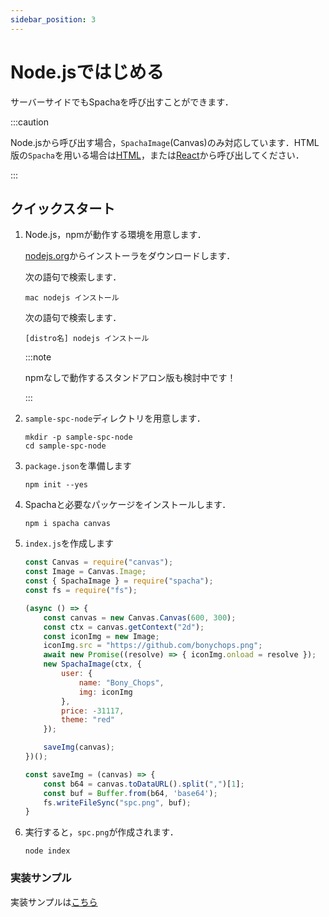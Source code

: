 ```yaml
---
sidebar_position: 3
---
```



# Node.jsではじめる
サーバーサイドでもSpachaを呼び出すことができます．

:::caution

Node.jsから呼び出す場合，`SpachaImage`(Canvas)のみ対応しています．HTML版の`Spacha`を用いる場合は[HTML](./html)，または[React](./react)から呼び出してください．

:::

## クイックスタート
1. Node.js，npmが動作する環境を用意します．
    <Tabs>
    <TabItem value="windows" label="Windows">
    
    [nodejs.org](https://nodejs.org/en/)からインストーラをダウンロードします．

    </TabItem>
    <TabItem value="mac" label="Mac">
    
    次の語句で検索します．
    ```
    mac nodejs インストール
    ```
    
    </TabItem>
    <TabItem value="linux" label="Linux">
    
    次の語句で検索します．
    ```
    [distro名] nodejs インストール 
    ```
    
    </TabItem>
    </Tabs>

    :::note

    npmなしで動作するスタンドアロン版も検討中です！

    :::

1. `sample-spc-node`ディレクトリを用意します．
    ```
    mkdir -p sample-spc-node
    cd sample-spc-node
    ```

1. `package.json`を準備します
    ```
    npm init --yes
    ```

1. Spachaと必要なパッケージをインストールします．
    ```
    npm i spacha canvas
    ```

1. `index.js`を作成します
    ```js title="index.js"
    const Canvas = require("canvas");
    const Image = Canvas.Image;
    const { SpachaImage } = require("spacha");
    const fs = require("fs");

    (async () => {
        const canvas = new Canvas.Canvas(600, 300);
        const ctx = canvas.getContext("2d");
        const iconImg = new Image;
        iconImg.src = "https://github.com/bonychops.png";
        await new Promise((resolve) => { iconImg.onload = resolve });
        new SpachaImage(ctx, {
            user: {
                name: "Bony_Chops",
                img: iconImg
            },
            price: -31117,
            theme: "red"
        });

        saveImg(canvas);
    })();

    const saveImg = (canvas) => {
        const b64 = canvas.toDataURL().split(",")[1];
        const buf = Buffer.from(b64, 'base64');
        fs.writeFileSync("spc.png", buf);
    }
    ```

1. 実行すると，`spc.png`が作成されます．
    ```
    node index
    ```

### 実装サンプル
実装サンプルは[こちら](../samples)